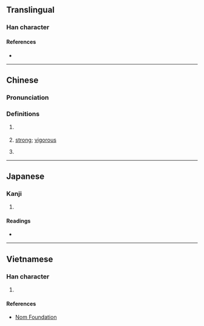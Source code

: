 {{character info/new}}
==Translingual==

===Han character===
{{Han char|rn=37|rad=大|as=09|sn=12|four=10336|canj=MUKLL|ids=⿱𦣻夰}}

====References====
* {{Han ref|kx=0253.070|dkj=05962|dj=0514.320|hdz=10026.130|uh=5961|ud=22881|bh=D8B4|bd=55476}}

----

==Chinese==
{{zh-forms}}

===Pronunciation===
{{zh-pron
|m=ào
|m-s=
|dg=
|c=ngou6
|c-t=
|g=
|h=pfs=
|j=
|mb=
|md=
|mn=
|mn-t=
|w=
|x=
|mc=y
|oc=y
|cat=a,pn
}}

===Definitions===
{{zh-hanzi}}

# {{lb|zh|literary}} {{zh-alt-form|傲|[[arrogant]]; [[haughty]]}}
# {{lb|zh|literary}} [[strong]]; [[vigorous]]
# {{n-g|A legendary strong man.}}

----

==Japanese==

===Kanji===
{{ja-kanji|grade=|rs=大09}}

# {{defn|lang=ja|sort=大09}}

====Readings====
* {{ja-readings|on=[[がう]] (gau), [[ごう]] (gō)|kun=[[あなどる]] (anadoru), [[つよい]] (tsuyoi)}}

----

==Vietnamese==

===Han character===
{{vi-hantu|[[ngáo]], [[ngạo]], [[ngoáo]]|rs=大09}}

# {{defn|lang=vi|sort=大09}}

====References====
* [http://nomfoundation.org/common/nom_details.php?codepoint=5961 Nom Foundation]